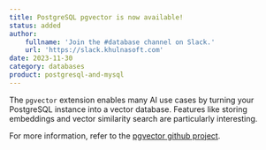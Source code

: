 ```yaml
---
title: PostgreSQL pgvector is now available!
status: added
author:
    fullname: 'Join the #database channel on Slack.'
    url: 'https://slack.khulnasoft.com'
date: 2023-11-30
category: databases
product: postgresql-and-mysql
---
```


The `pgvector` extension enables many AI use cases by turning your PostgreSQL instance into a vector database. Features like storing embeddings and vector similarity search are particularly interesting.

For more information, refer to the [pgvector github project](https://github.com/pgvector/pgvector).

